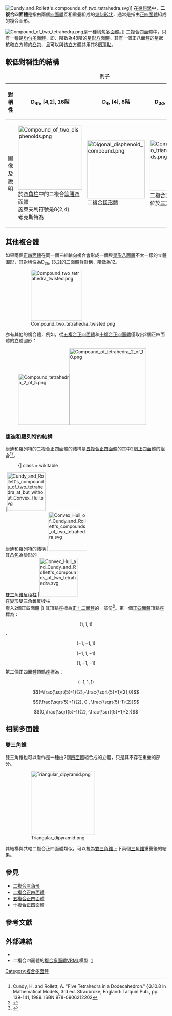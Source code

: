 {{Otheruses
|subject=所有由二個[[四面體|四面體]]組合成的[[幾何形狀|幾何形狀]]
|other=[[對稱性|對稱性]]最高的二複合四面體
|星形八面體
}}
[[File:Cundy_and_Rollett's_compounds_of_two_tetrahedra.svg|thumb]]]]
在[[幾何學|幾何學]]中，'''二複合四面體'''是指由兩個[[四面體|四面體]]互相重疊組成的[[幾何形狀|幾何形狀]]，通常是指由[[正四面體|正四面體]]組成的複合圖形。

[[File:Compound_of_two_tetrahedra.png|thumb]]是一種[[均勻多面體|均勻多面體]]。]]
二複合四面體中，只有一種是[[均勻多面體|均勻多面體]]，即{{link-en|八面體對稱|Octahedral_symmetry}}、階數為48階的[[星形八面體|星形八面體]]。其有一個正八面體的星狀核和立方體的[[凸包|凸包]]，且可以與该[[立方體|立方體]]共用其8個[[頂點_(幾何)|頂點]]。

== 較低對稱性的結構 ==
{| class = wikitable
|+ 例子
! 對稱性
! D<sub>4h</sub>, [4,2], 16階 
! D<sub>4</sub>, [4], 8階
! D<sub>3d</sub>, [2+,6], 12階
|-
!圖像及說明
|[[File:Compound_of_two_disphenoids.png|200px]]<br/>於[[四角柱|四角柱]]中的二複合[[楔形體|等腰四面體]]<br/>施萊夫利符號是ß{2,4}<br/>考克斯特為{{CDD|node_h3|2x|node_h3|4|node}}
|[[File:Digonal_disphenoid_compound.png|180px]]<br/>二複合[[鍥形體|鍥形體]]
|[[File:Compound_of_two_triangular_pyramids.png|160px]]<br/>二複合直角三角錐<br>位於[[三方偏方面體|三方偏方面體]]中
|}

== 其他複合體 ==
如果兩個[[正四面體|正四面體]]在同一個三維軸向複合會形成一個與[[星形八面體|星形八面體]]不太一樣的立體圖形，其對稱性為D<sub>3h</sub>, [3,2]的[[二面體群|二面體群]]對稱，階數為12。
:[[File:Compound_two_tetrahedra_twisted.png|160px]]

亦有其他的複合體，例如，從[[五複合正四面體|五複合正四面體]]和[[十複合正四面體|十複合正四面體]]僅取出2個正四面體的立體圖形：
:[[File:Compound_tetrahedra_2_of_5.png|160px]][[File:Compound_of_tetrahedra_2_of_10.png|240px]]

=== 康迪和羅列特的結構 ===
{{Polyhedronbox
| name = 康迪和羅列特的二複合四面體
| polyhedron = 康迪和羅列特的二複合四面體
| imagename = Cundy_and_Rollett's_compounds_of_two_tetrahedra.svg
| rotating = Cundy_and_Rollett's_compounds_of_two_tetrahedra.svg
| rinfo = 二複合四面體
| Type = [[星形多面體|星形多面體]]
| Face = 8
| Edge = 12
| Vertice = 8
| Compound_count=2
| Compound_type=2個[[正四面體|正四面體]]
| Face_type = 8個正三角形
| dual = 自身對偶
}}
康迪和羅列特的二複合正四面體的結構是[[五複合正四面體|五複合正四面體]]的其中2個[[正四面體|正四面體]]的組合<ref>Cundy, H. and Rollett, A. "Five Tetrahedra in a Dodecahedron." §3.10.8 in Mathematical Models, 3rd ed. Stradbroke, England: Tarquin Pub., pp. 139-141, 1989. ISBN 978-0906212202</ref><ref>{{mathworld | urlname = Tetrahedron2-Compound | title = Compound of two tetrahedron}}</ref>。
:{| class = wikitable
|[[File:Cundy_and_Rollett's_compounds_of_two_tetrahedra_at_but_without_Convex_Hull.svg|120px]]<br/>康迪和羅列特的結構
|[[File:Convex_Hull_of_Cundy_and_Rollett's_compounds_of_two_tetrahedra.svg|120px]]<br/>其[[凸包|凸包]]為變形的<br/>[[雙三角錐反稜柱|雙三角錐反稜柱]]
|[[File:Convex_Hull_and_Cundy_and_Rollett's_compounds_of_two_tetrahedra.svg|120px]]<br/>在變形雙三角錐反稜柱<br/>嵌入2個正四面體
|}
其頂點座標為[[正十二面體|正十二面體]]的一部份<ref>{{Cite web | author = Dip.Te.Ris, | url = http://www.mi.sanu.ac.rs/vismath/zefiro2008/__generation_of_icosahedron_by_5tetrahedra.htm | title = Generation of an icosahedron by the intersection of five tetrahedra: geometrical and crystallographic features of the intermediate polyhedra | archiveurl = https://web.archive.org/web/20160123033638/http://www.mi.sanu.ac.rs/vismath/zefiro2008/__generation_of_icosahedron_by_5tetrahedra.htm | publisher = 熱那亞大學 | archivedate = 2016-01-23 | accessdate = 2016-09-02 | dead-url = no }}</ref>。第一個[[正四面體|正四面體]]頂點座標為：
:<math>(1,1,1)</math>、
:<math>(-1,-1,1)</math>
:<math>(-1,1,-1)</math>
:<math>(1,-1,-1)</math>
第二個正四面體頂點座標為：
:<math>(-1,1,1)</math>
:<math>(-\frac{\sqrt{5}-1}{2},-\frac{\sqrt{5}+1}{2},0)</math>
:<math>(\frac{\sqrt{5}+1}{2}, 0 , \frac{\sqrt{5}-1}{2})</math>
:<math>(0,\frac{\sqrt{5}-1}{2},-\frac{\sqrt{5}+1}{2})</math>

== 相關多面體 ==
=== 雙三角錐 ===
{{Main|雙三角錐}}
雙三角錐也可以看作是一種由2個[[四面體|四面體]]組合成的立體，只是其不存在重疊的部分。
:[[File:Triangular_dipyramid.png|200px]]
其結構與共軸二複合正四面體類似，可以視為[[雙三角錐|雙三角錐]]上下兩個[[三角錐|三角錐]]重疊後的結果。

== 參見 ==
* [[二複合三角形|二複合三角形]]
* [[二複合正四面體|二複合正四面體]]
* [[五複合正四面體|五複合正四面體]]
* [[十複合正四面體|十複合正四面體]]

== 參考文獻 ==
{{refbegin|2}}
{{reflist}}
{{refend}}

== 外部連結 ==
* {{mathworld | urlname = Tetrahedron2-Compound | title = 二複合四面體}}
* 二複合四面體的[http://www.georgehart.com/virtual-polyhedra/compounds-info.html 複合多面體]{{Wayback|url=http://www.georgehart.com/virtual-polyhedra/compounds-info.html |date=20191231140239 }}[[VRML|VRML]]模型: [http://www.georgehart.com/virtual-polyhedra/vrml/compound_of_tetrahedron_and_dual.wrl]{{Wayback|url=http://www.georgehart.com/virtual-polyhedra/vrml/compound_of_tetrahedron_and_dual.wrl |date=20180224042135 }}

[[Category:複合多面體|Category:複合多面體]]